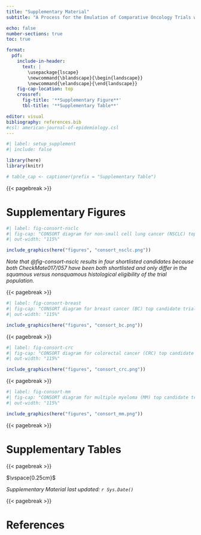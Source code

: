 ```yaml
---
title: "Supplementary Material"
subtitle: "A Process for the Emulation of Comparative Oncology Trials with Real-world Evidence (ENCORE)"

echo: false
number-sections: true
toc: true

format: 
  pdf:
    include-in-header: 
      text: |
        \usepackage{lscape}
        \newcommand{\blandscape}{\begin{landscape}}
        \newcommand{\elandscape}{\end{landscape}}
    fig-cap-location: top
    crossref:
      fig-title: '**Supplementary Figure**'
      tbl-title: '**Supplementary Table**'

editor: visual
bibliography: references.bib
#csl: american-journal-of-epidemiology.csl
---
```


```r
#| label: setup_supplement
#| include: false

library(here)
library(knitr)

# table_cap <- captioner(prefix = "Supplementary Table")
```

{{< pagebreak >}}

# Supplementary Figures

```r
#| label: fig-consort-nsclc
#| fig-cap: "CONSORT diagram for non-small cell lung cancer (NSCLC) top candidate trials."
#| out-width: "115%"

include_graphics(here("figures", "consort_nsclc.png"))
```

*Note that @fig-consort-nsclc results in four shortlisted candidates because both CheckMate017/057 have been both shortlisted and only differ in the squamous versus nonsquamous histological eligibility of the trial population.*

{{< pagebreak >}}

```r
#| label: fig-consort-breast
#| fig-cap: "CONSORT diagram for breast cancer (BC) top candidate trials."
#| out-width: "115%"

include_graphics(here("figures", "consort_bc.png"))
```

{{< pagebreak >}}

```r
#| label: fig-consort-crc
#| fig-cap: "CONSORT diagram for colorectal cancer (CRC) top candidate trials."
#| out-width: "115%"

include_graphics(here("figures", "consort_crc.png"))
```

{{< pagebreak >}}

```r
#| label: fig-consort-mm
#| fig-cap: "CONSORT diagram for multiple myeloma (MM) top candidate trials."
#| out-width: "115%"

include_graphics(here("figures", "consort_mm.png"))
```

{{< pagebreak >}}

# Supplementary Tables

{{< pagebreak >}}

<!--#

# R package documentation

\includepdf[pagecommand={}]{encore.io_0.2.0.pdf}

{{< pagebreak >}}

-->

$\vspace{0.25cm}$

*Supplementary Material last updated: `r Sys.Date()`*

{{< pagebreak >}}

# References {.unnumbered}

::: refs
:::
